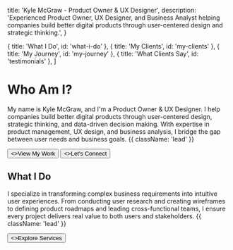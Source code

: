 
  title: 'Kyle McGraw - Product Owner & UX Designer',
  description:
    'Experienced Product Owner, UX Designer, and Business Analyst helping companies build better digital products through user-centered design and strategic thinking.',
}

  { title: 'What I Do', id: 'what-i-do' },
  { title: 'My Clients', id: 'my-clients' },
  { title: 'My Journey', id: 'my-journey' },
  { title: 'What Clients Say', id: 'testimonials' },
]

<HeroPattern />

<div className="not-prose mb-12 flex justify-center">
  <EnhancedPhoto 
    src={kyleMcGrawPhoto}
    alt="Kyle McGraw - Product Owner & UX Designer"
    width={320}
    height={400}
  />
</div>

# Who Am I?

My name is Kyle McGraw, and I&apos;m a Product Owner & UX Designer. I help companies build better digital products through user-centered design, strategic thinking, and data-driven decision making. With expertise in product management, UX design, and business analysis, I bridge the gap between user needs and business goals. {{ className: 'lead' }}

<div className="not-prose mt-6 mb-16 flex gap-3">
  <Button href="/case-studies/ecommerce" arrow="right">
    <>View My Work</>
  </Button>
  <Button href="/contact" variant="outline">
    <>Let&apos;s Connect</>
  </Button>
</div>

## What I Do

I specialize in transforming complex business requirements into intuitive user experiences. From conducting user research and creating wireframes to defining product roadmaps and leading cross-functional teams, I ensure every project delivers real value to both users and stakeholders. {{ className: 'lead' }}

<div className="not-prose">
  <Button href="/services" variant="text" arrow="right">
    <>Explore Services</>
  </Button>
</div>

<LogoCloud />

<Timeline />

<Testimonials />
